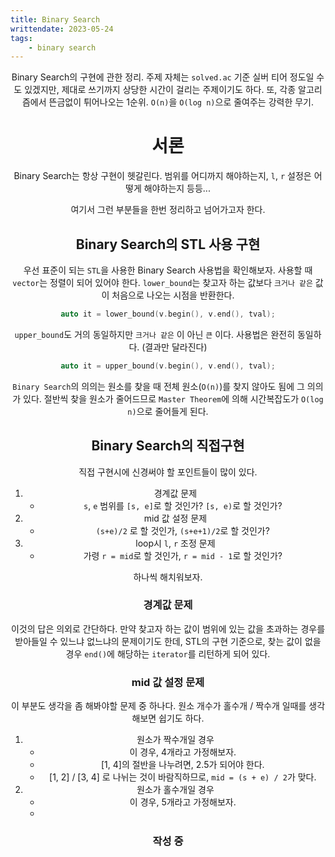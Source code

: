 ```yaml
---
title: Binary Search
writtendate: 2023-05-24
tags:
    - binary search
---
```


<Header />

Binary Search의 구현에 관한 정리. 주제 자체는 `solved.ac` 기준 실버 티어 정도일 수도 있겠지만, 제대로 쓰기까지 상당한 시간이 걸리는 주제이기도 하다. 또, 각종 알고리즘에서 뜬금없이 튀어나오는 1순위. `O(n)`을 `O(log n)`으로 줄여주는 강력한 무기.

# 서론

Binary Search는 항상 구현이 헷갈린다. 범위를 어디까지 해야하는지, `l`, `r` 설정은 어떻게 해야하는지 등등...

여기서 그런 부분들을 한번 정리하고 넘어가고자 한다.


## Binary Search의 STL 사용 구현

우선 표준이 되는 `STL`을 사용한 Binary Search 사용법을 확인해보자. 사용할 때 `vector`는 정렬이 되어 있어야 한다. `lower_bound`는 찾고자 하는 값보다 `크거나 같은` 값이 처음으로 나오는 시점을 반환한다.

```cpp
auto it = lower_bound(v.begin(), v.end(), tval);
```

`upper_bound`도 거의 동일하지만 `크거나 같은` 이 아닌 `큰` 이다. 사용법은 완전히 동일하다. (결과만 달라진다)

```cpp
auto it = upper_bound(v.begin(), v.end(), tval);
```

`Binary Search`의 의의는 원소를 찾을 때 전체 원소(`O(n)`)를 찾지 않아도 됨에 그 의의가 있다. 절반씩 찾을 원소가 줄어드므로 `Master Theorem`에 의해 시간복잡도가 `O(log n)`으로 줄어들게 된다.

## Binary Search의 직접구현

직접 구현시에 신경써야 할 포인트들이 많이 있다.

1. 경계값 문제
    - `s`, `e` 범위를 `[s, e]`로 할 것인가? `[s, e)`로 할 것인가?
2. mid 값 설정 문제
    - `(s+e)/2` 로 할 것인가, `(s+e+1)/2`로 할 것인가?
3. loop시 `l`, `r` 조정 문제
    - 가령 `r = mid`로 할 것인가, `r = mid - 1`로 할 것인가?

하나씩 해치워보자.

### 경계값 문제

이것의 답은 의외로 간단하다. 만약 찾고자 하는 값이 범위에 있는 값을 초과하는 경우를 받아들일 수 있느냐 없느냐의 문제이기도 한데, STL의 구현 기준으로, 찾는 값이 없을 경우 `end()`에 해당하는 `iterator`를 리턴하게 되어 있다.

### mid 값 설정 문제

이 부분도 생각을 좀 해봐야할 문제 중 하나다. 원소 개수가 홀수개 / 짝수개 일때를 생각해보면 쉽기도 하다.

1. 원소가 짝수개일 경우
    - 이 경우, 4개라고 가정해보자.
    - [1, 4]의 절반을 나누려면, 2.5가 되어야 한다.
    - [1, 2] / [3, 4] 로 나뉘는 것이 바람직하므로, `mid = (s + e) / 2`가 맞다.
2. 원소가 홀수개일 경우
    - 이 경우, 5개라고 가정해보자.
    - 

### 작성 중

<TagList />
<Comment />
